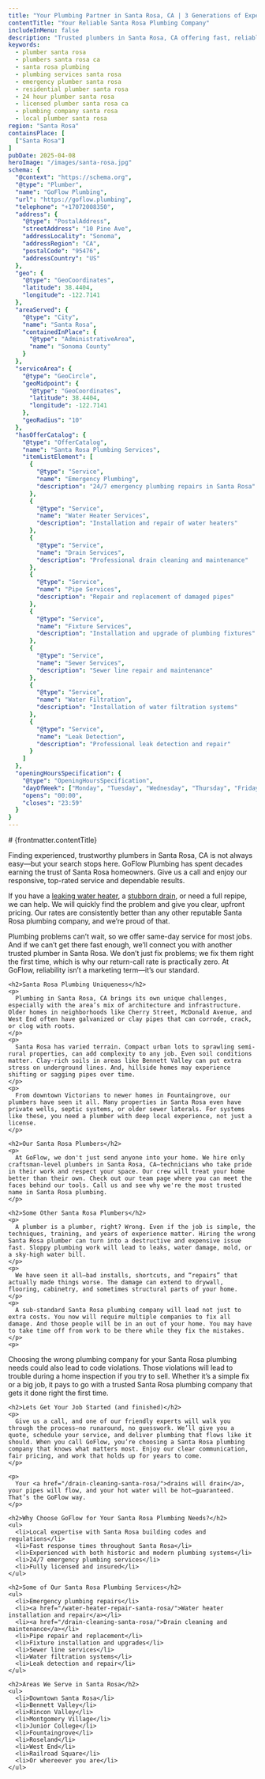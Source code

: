 ```yaml
---
title: "Your Plumbing Partner in Santa Rosa, CA | 3 Generations of Experience"
contentTitle: "Your Reliable Santa Rosa Plumbing Company"
includeInMenu: false
description: "Trusted plumbers in Santa Rosa, CA offering fast, reliable service. Call GoFlow, your top-rated Santa Rosa plumbing company for repairs, installs & emergencies."
keywords:
  - plumber santa rosa
  - plumbers santa rosa ca
  - santa rosa plumbing
  - plumbing services santa rosa
  - emergency plumber santa rosa
  - residential plumber santa rosa
  - 24 hour plumber santa rosa
  - licensed plumber santa rosa ca
  - plumbing company santa rosa
  - local plumber santa rosa
region: "Santa Rosa"
containsPlace: [
  ["Santa Rosa"]
]
pubDate: 2025-04-08
heroImage: "/images/santa-rosa.jpg"
schema: {
  "@context": "https://schema.org",
  "@type": "Plumber",
  "name": "GoFlow Plumbing",
  "url": "https://goflow.plumbing",
  "telephone": "+17072008350",
  "address": {
    "@type": "PostalAddress",
    "streetAddress": "10 Pine Ave",
    "addressLocality": "Sonoma",
    "addressRegion": "CA",
    "postalCode": "95476",
    "addressCountry": "US"
  },
  "geo": {
    "@type": "GeoCoordinates",
    "latitude": 38.4404,
    "longitude": -122.7141
  },
  "areaServed": {
    "@type": "City",
    "name": "Santa Rosa",
    "containedInPlace": {
      "@type": "AdministrativeArea",
      "name": "Sonoma County"
    }
  },
  "serviceArea": {
    "@type": "GeoCircle",
    "geoMidpoint": {
      "@type": "GeoCoordinates",
      "latitude": 38.4404,
      "longitude": -122.7141
    },
    "geoRadius": "10"
  },
  "hasOfferCatalog": {
    "@type": "OfferCatalog",
    "name": "Santa Rosa Plumbing Services",
    "itemListElement": [
      {
        "@type": "Service",
        "name": "Emergency Plumbing",
        "description": "24/7 emergency plumbing repairs in Santa Rosa"
      },
      {
        "@type": "Service",
        "name": "Water Heater Services",
        "description": "Installation and repair of water heaters"
      },
      {
        "@type": "Service",
        "name": "Drain Services",
        "description": "Professional drain cleaning and maintenance"
      },
      {
        "@type": "Service",
        "name": "Pipe Services",
        "description": "Repair and replacement of damaged pipes"
      },
      {
        "@type": "Service",
        "name": "Fixture Services",
        "description": "Installation and upgrade of plumbing fixtures"
      },
      {
        "@type": "Service",
        "name": "Sewer Services",
        "description": "Sewer line repair and maintenance"
      },
      {
        "@type": "Service",
        "name": "Water Filtration",
        "description": "Installation of water filtration systems"
      },
      {
        "@type": "Service",
        "name": "Leak Detection",
        "description": "Professional leak detection and repair"
      }
    ]
  },
  "openingHoursSpecification": {
    "@type": "OpeningHoursSpecification",
    "dayOfWeek": ["Monday", "Tuesday", "Wednesday", "Thursday", "Friday", "Saturday", "Sunday"],
    "opens": "00:00",
    "closes": "23:59"
  }
}
---
```


<article>
  # {frontmatter.contentTitle}

  <div>
    <p>
      Finding experienced, trustworthy plumbers in Santa Rosa, CA is not always easy—but your search stops here. GoFlow Plumbing has spent decades earning the trust of Santa Rosa homeowners. Give us a call and enjoy our responsive, top-rated service and dependable results.
    </p>
    <p>
      If you have a <a href="/water-heater-repair-santa-rosa/">leaking water heater</a>, a <a href="/drain-cleaning-santa-rosa/">stubborn drain</a>, or need a full repipe, we can help. We will quickly find the problem and give you clear, upfront pricing. Our rates are consistently better than any other reputable Santa Rosa plumbing company, and we’re proud of that.
    </p>
    <p>
      Plumbing problems can’t wait, so we offer same-day service for most jobs. And if we can’t get there fast enough, we’ll connect you with another trusted plumber in Santa Rosa. We don’t just fix problems; we fix them right the first time, which is why our return-call rate is practically zero. At GoFlow, reliability isn’t a marketing term—it’s our standard.
    </p>

    <h2>Santa Rosa Plumbing Uniqueness</h2>
    <p>
      Plumbing in Santa Rosa, CA brings its own unique challenges, especially with the area’s mix of architecture and infrastructure. Older homes in neighborhoods like Cherry Street, McDonald Avenue, and West End often have galvanized or clay pipes that can corrode, crack, or clog with roots.
    </p>
    <p>
      Santa Rosa has varied terrain. Compact urban lots to sprawling semi-rural properties, can add complexity to any job. Even soil conditions matter. Clay-rich soils in areas like Bennett Valley can put extra stress on underground lines. And, hillside homes may experience shifting or sagging pipes over time.
    </p>
    <p>
      From downtown Victorians to newer homes in Fountaingrove, our plumbers have seen it all. Many properties in Santa Rosa even have private wells, septic systems, or older sewer laterals. For systems like these, you need a plumber with deep local experience, not just a license.
    </p>

    <h2>Our Santa Rosa Plumbers</h2>
    <p>
      At GoFlow, we don't just send anyone into your home. We hire only craftsman-level plumbers in Santa Rosa, CA—technicians who take pride in their work and respect your space. Our crew will treat your home better than their own. Check out our team page where you can meet the faces behind our tools. Call us and see why we're the most trusted name in Santa Rosa plumbing.
    </p>

    <h2>Some Other Santa Rosa Plumbers</h2>
    <p>
      A plumber is a plumber, right? Wrong. Even if the job is simple, the techniques, training, and years of experience matter. Hiring the wrong Santa Rosa plumber can turn into a destructive and expensive issue fast. Sloppy plumbing work will lead to leaks, water damage, mold, or a sky-high water bill.
    </p>
    <p>
      We have seen it all—bad installs, shortcuts, and “repairs” that actually made things worse. The damage can extend to drywall, flooring, cabinetry, and sometimes structural parts of your home.
    </p>
    <p>
      A sub-standard Santa Rosa plumbing company will lead not just to extra costs. You now will require multiple companies to fix all damage. And those people will be in an out of your home. You may have to take time off from work to be there while they fix the mistakes.
    </p>
    <p>
Choosing the wrong plumbing company for your Santa Rosa plumbing needs could also lead to code violations. Those violations will lead to trouble during a home inspection if you try to sell. Whether it’s a simple fix or a big job, it pays to go with a trusted Santa Rosa plumbing company that gets it done right the first time.
    </p>

    <h2>Lets Get Your Job Started (and finished)</h2>
    <p>
      Give us a call, and one of our friendly experts will walk you through the process—no runaround, no guesswork. We’ll give you a quote, schedule your service, and deliver plumbing that flows like it should. When you call GoFlow, you’re choosing a Santa Rosa plumbing company that knows what matters most. Enjoy our clear communication, fair pricing, and work that holds up for years to come.
    </p>

    <p>
      Your <a href="/drain-cleaning-santa-rosa/">drains will drain</a>, your pipes will flow, and your hot water will be hot—guaranteed. That’s the GoFlow way.
    </p>

    <h2>Why Choose GoFlow for Your Santa Rosa Plumbing Needs?</h2>
    <ul>
      <li>Local expertise with Santa Rosa building codes and regulations</li>
      <li>Fast response times throughout Santa Rosa</li>
      <li>Experienced with both historic and modern plumbing systems</li>
      <li>24/7 emergency plumbing services</li>
      <li>Fully licensed and insured</li>
    </ul>

    <h2>Some of Our Santa Rosa Plumbing Services</h2>
    <ul>
      <li>Emergency plumbing repairs</li>
      <li><a href="/water-heater-repair-santa-rosa/">Water heater installation and repair</a></li>
      <li><a href="/drain-cleaning-santa-rosa/">Drain cleaning and maintenance</a></li>
      <li>Pipe repair and replacement</li>
      <li>Fixture installation and upgrades</li>
      <li>Sewer line services</li>
      <li>Water filtration systems</li>
      <li>Leak detection and repair</li>
    </ul>

    <h2>Areas We Serve in Santa Rosa</h2>
    <ul>
      <li>Downtown Santa Rosa</li>
      <li>Bennett Valley</li>
      <li>Rincon Valley</li>
      <li>Montgomery Village</li>
      <li>Junior College</li>
      <li>Fountaingrove</li>
      <li>Roseland</li>
      <li>West End</li>
      <li>Railroad Square</li>
      <li>Or whereever you are</li>
    </ul>
  </div>
</article>
